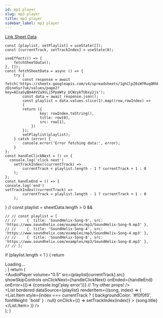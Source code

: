 ```yaml
---
id: mp3 player
slug: mp3-player
title: mp3 player 
sidebar_label: mp3 player 
---
```


[Link  Sheet Data](https://docs.google.com/spreadsheets/d/1ghClpZ0iWfRuqQRhBBythqqLtIiMT92-zDineSyr7uk/edit#gid=0)


    const [playlist, setPlaylist] = useState([]);
    const [currentTrack, setTrackIndex] = useState(0);

    useEffect(() => {
        fetchSheetData();
    }, []);
    const fetchSheetData = async () => {
        try {
            const response = await fetch('https://sheets.googleapis.com/v4/spreadsheets/1ghClpZ0iWfRuqQRhBBythqqLtIiMT92-zDineSyr7uk/values/page2?key=AIzaSyBm44VZa9sLj5PpaWty_UCWzykTUbxy2js');
            const data = await response.json();
            const playlist = data.values.slice(1).map((row,rowIndex) =>
            {
            return ({
                    key: rowIndex.toString(),
                    title: row[0],
                    src: row[1],
                })
            });
            setPlaylist(playlist);
        } catch (error) {
            console.error('Error fetching data:', error);
        }
    };
    const handleClickNext = () => {
      console.log('click next')
        setTrackIndex((currentTrack) =>
            currentTrack < playlist.length - 1 ? currentTrack + 1 : 0
        );
    };
    const handleEnd = () => {
    console.log('end')
    setTrackIndex((currentTrack) =>
            currentTrack < playlist.length - 1 ? currentTrack + 1 : 0
        );
  }
    // const playlist = sheetData.length > 0 && 
    
    
    // // const playlist = [
    // //     {  title: 'SoundHelix-Song-9', src: 'https://www.soundhelix.com/examples/mp3/SoundHelix-Song-9.mp3' },
    // //     {  title: 'SoundHelix-Song-4', src: 'https://www.soundhelix.com/examples/mp3/SoundHelix-Song-4.mp3' },
    // //     {  title: 'SoundHelix-Song-8', src: 'https://www.soundhelix.com/examples/mp3/SoundHelix-Song-8.mp3' },
    // // ];
  

if (playlist.length < 1 ) {
    return <div>Loading...</div>;
}
return (
    <div>
        <AudioPlayer
          volume="0.5"
          src={playlist[currentTrack].src}
          showSkipControls
          onClickNext={handleClickNext}
          onEnded={handleEnd}
          onError={()=> {console.log('play error')}}
          // Try other props!
        />
            <div className="playlist">
                <List
                    bordered
                    dataSource={playlist}
                    renderItem={(song, index) => (
                        <List.Item 
                            style={index === currentTrack ? { backgroundColor: '#f0f0f0', fontWeight: 'bold' } : null} 
                            onClick={() => setTrackIndex(index)}
                        >
                            {song.title}
                        </List.Item>
                    )}
                />
            </div>
    </div>
);
}

<Mp3Player/>


